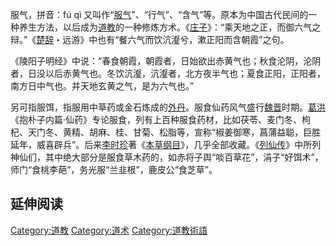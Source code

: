 {{unreferenced|time=2019-06-22T12:41:03+00:00}}
服气，拼音：fú qì 又叫作“[[服气|服气]]”、“行气”、“含气”等。原本为中国古代民间的一种养生方法，以后成为[[道教|道教]]的一种修炼方术。《[[庄子|庄子]]》：“乘天地之正，而御六气之辩。”《[[楚辞|楚辞]]・远游》中也有“餐六气而饮沆瀣兮，漱正阳而含朝霞”之句。

《陵阳子明经》中说：“春食朝霞，朝霞者，日始欲出赤黄气也；秋食沦阴，沦阴者，日没以后赤黄气也。冬饮沆瀣，沆瀣者，北方夜半气也；夏食正阳，正阳者，南方日中气也。并天地玄黄之气，是为六气也。”

另可指服饵，指服用中草药或金石炼成的[[外丹|外丹]]。服食仙药风气盛行[[魏晋|魏晋]]时期。[[葛洪|葛洪]]《抱朴子内篇·仙药》专论服食，列有上百种服食药材，比如茯苓、麦门冬、枸杞、天门冬、黄精、胡麻、桂、甘菊、松脂等，宣称“椒姜御寒，菖蒲益聪，巨胜延年，威喜辟兵”。后来[[李时珍|李时珍]]著《[[本草纲目|本草纲目]]》，几乎全部收藏。《[[列仙传|列仙传]]》中所列神仙们，其中绝大部分是服食草木药的，如赤将子舆“啖百草花”，涓子“好饵术”，师门“食桃李葩”，务光服“兰韭根”，鹿皮公“食芝草”。

== 延伸阅读 ==
{{Wikisource further reading}}

[[Category:道教|Category:道教]]
[[Category:道术|Category:道术]]
[[Category:道教術語|Category:道教術語]]